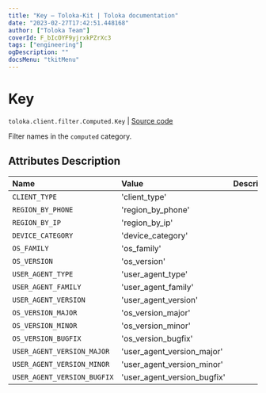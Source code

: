 ```yaml
---
title: "Key — Toloka-Kit | Toloka documentation"
date: "2023-02-27T17:42:51.448168"
author: ["Toloka Team"]
coverId: F_bIcOYF9yjrxkPZrXc3
tags: ["engineering"]
ogDescription: ""
docsMenu: "tkitMenu"
---
```


# Key
`toloka.client.filter.Computed.Key` | [Source code](https://github.com/Toloka/toloka-kit/blob/v1.1.4/src/client/filter.py#L203)

Filter names in the `computed` category.

## Attributes Description

| Name | Value | Description |
| :------| :-----------| :----------| 
`CLIENT_TYPE`|'client_type'|
`REGION_BY_PHONE`|'region_by_phone'|
`REGION_BY_IP`|'region_by_ip'|
`DEVICE_CATEGORY`|'device_category'|
`OS_FAMILY`|'os_family'|
`OS_VERSION`|'os_version'|
`USER_AGENT_TYPE`|'user_agent_type'|
`USER_AGENT_FAMILY`|'user_agent_family'|
`USER_AGENT_VERSION`|'user_agent_version'|
`OS_VERSION_MAJOR`|'os_version_major'|
`OS_VERSION_MINOR`|'os_version_minor'|
`OS_VERSION_BUGFIX`|'os_version_bugfix'|
`USER_AGENT_VERSION_MAJOR`|'user_agent_version_major'|
`USER_AGENT_VERSION_MINOR`|'user_agent_version_minor'|
`USER_AGENT_VERSION_BUGFIX`|'user_agent_version_bugfix'|